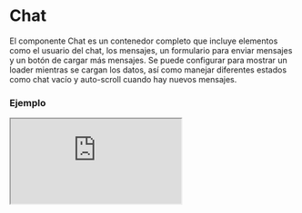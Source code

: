 # Chat

El componente Chat es un contenedor completo que incluye elementos como el usuario del chat, los mensajes, un formulario para enviar mensajes y un botón de cargar más mensajes. Se puede configurar para mostrar un loader mientras se cargan los datos, así como manejar diferentes estados como chat vacío y auto-scroll cuando hay nuevos mensajes.


### Ejemplo

<Iframe
  minHeightIframe="80vh"
  src="https://fenextjs-component-storybook.vercel.app/iframe.html?args=&id=chat-chat--index&viewMode=story"
/>

### Importación

Para importar el componente Chat, se puede hacer desde fenextjs

```tsx copy
import { Chat } from "fenextjs";
```

### Parámetros

| Parámetro                 | Tipo                             | Requerido | Default                                                  | Descripcion                                                                                     |
| ------------------------- | -------------------------------- | --------- | -------------------------------------------------------- | ----------------------------------------------------------------------------------------------- |
| loader                    | boolean                          | no        | false                                                    | Si el chat está en estado de carga, deshabilitando otras acciones mientras se cargan los datos. |
| useAccountOwner           | boolean                          | no        | false                                                    | Si se debe mostrar al dueño de la cuenta en el chat.                                            |
| onScrollIfNewMessage      | boolean                          | no        | true                                                     | Si se debe hacer scroll automáticamente cuando hay un nuevo mensaje.                            |
| onActionAfterNewMessage   | () =\> void                      | no        |                                                          | Función que se ejecuta después de recibir un nuevo mensaje.                                     |
| empty                     | ReactNode                        | no        | \<Text\>There is not messages yet\</Text\>\<Telegram /\> | Contenido que se mostrará si no hay mensajes en el chat.                                        |
| customBack                | ReactNode                        | no        | undefined                                                | Componente Back personalizado ejectuar la accion de atras.                                      |
| chatUser                  | ChatUserProps \| ChatUserProps[] | sí        |                                                          | Información del usuario o usuarios del chat.                                                    |
| loaderChatUser            | boolean                          | no        | false                                                    | Si el usuario del chat está en estado de carga.                                                 |
| chatMessage               | ChatMessageProps[]               | sí        |                                                          | Lista de mensajes del chat.                                                                     |
| loaderChatMessage         | boolean                          | no        | false                                                    | Si los mensajes del chat están en estado de carga.                                              |
| chatFormSendMessage       | ChatFormSendMessageProps         | sí        |                                                          | Propiedades del formulario para enviar un mensaje en el chat.                                   |
| loaderChatFormSendMessage | boolean                          | no        | false                                                    | Si el formulario de enviar mensaje está en estado de carga.                                     |
| useBtnLoadMoreMssages     | boolean                          | no        | false                                                    | Si se debe mostrar el botón para cargar más mensajes.                                           |
| btnLoadMoreMessages       | ButtonProps                      | no        | \{ children: "Load more messages" \}                     | Propiedades para el botón de cargar más mensajes.                                               |
| fullPage                  | boolean                          | no        | true                                                     | Si el chat debe mostrarse en modo de página completa.                                           |

### Storybook

Para ver el storybook del componente lo puede hacer con este [link](https://fenextjs-component-storybook.vercel.app/?path=/story/chat-chat--index)

### Usos

- Chat básico con mensajes

```tsx copy
<Chat
  chatUser={[{ id: 1, name: "User1" }]}
  chatMessage={[
    { id: 1, message: "Hello!" },
    { id: 2, message: "How are you?" },
  ]}
  chatFormSendMessage={{ onSubmit: (msg) => console.log(msg) }}
/>
```

- Chat vacío

```tsx copy
<Chat
  chatUser={[{ id: 1, name: "User1" }]}
  chatMessage={[]}
  chatFormSendMessage={{ onSubmit: () => {} }}
/>
```

- Chat con botón de cargar más mensajes

```tsx copy
<Chat
  chatUser={[{ id: 1, name: "User1" }]}
  chatMessage={[
    { id: 1, message: "Hello!" },
    { id: 2, message: "How are you?" },
  ]}
  chatFormSendMessage={{ onSubmit: (msg) => console.log(msg) }}
  useBtnLoadMoreMssages={true}
/>
```
